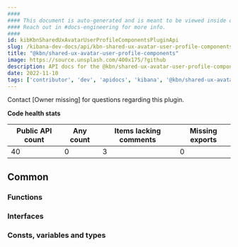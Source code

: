 ```yaml
---
####
#### This document is auto-generated and is meant to be viewed inside our experimental, new docs system.
#### Reach out in #docs-engineering for more info.
####
id: kibKbnSharedUxAvatarUserProfileComponentsPluginApi
slug: /kibana-dev-docs/api/kbn-shared-ux-avatar-user-profile-components
title: "@kbn/shared-ux-avatar-user-profile-components"
image: https://source.unsplash.com/400x175/?github
description: API docs for the @kbn/shared-ux-avatar-user-profile-components plugin
date: 2022-11-10
tags: ['contributor', 'dev', 'apidocs', 'kibana', '@kbn/shared-ux-avatar-user-profile-components']
---
```




Contact [Owner missing] for questions regarding this plugin.

**Code health stats**

| Public API count  | Any count | Items lacking comments | Missing exports |
|-------------------|-----------|------------------------|-----------------|
| 40 | 0 | 3 | 0 |

## Common

### Functions
<DocDefinitionList data={kbnSharedUxAvatarUserProfileComponentsObj.common.functions}/>

### Interfaces
<DocDefinitionList data={kbnSharedUxAvatarUserProfileComponentsObj.common.interfaces}/>

### Consts, variables and types
<DocDefinitionList data={kbnSharedUxAvatarUserProfileComponentsObj.common.misc}/>

